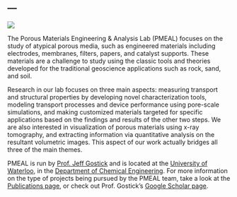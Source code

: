 ---
---

![](_static/banner.png)

The Porous Materials Engineering & Analysis Lab (PMEAL) focuses on the study of atypical porous media, such as engineered materials including electrodes, membranes, filters, papers, and catalyst supports.  These materials are a challenge to study using the classic tools and theories developed for the traditional geoscience applications such as rock, sand, and soil.

Research in our lab focuses on three main aspects: measuring transport and structural properties by developing novel characterization tools, modeling transport processes and device performance using pore-scale simulations, and making customized materials targeted for specific applications based on the findings and results of the other two steps.  We are also interested in visualization of porous materials using x-ray tomography, and extracting information via quantitative analysis on the resultant volumetric images.  This aspect of our work actually bridges all three of the main themes.

PMEAL is run by [Prof. Jeff Gostick](https://uwaterloo.ca/chemical-engineering/profile/jgostick) and is located at the [University of Waterloo](https://uwaterloo.ca), in the [Department of Chemical Engineering](https://uwaterloo.ca/chemical-engineering).  For more information on the type of projects being pursued by the PMEAL team, take a look at the [Publications page](https://pmeal.github.io/PMEAL/publications.html), or check out Prof. Gostick's [Google Scholar page](https://scholar.google.ca/citations?user=ikQG1IkAAAAJ&amp;hl=en).

